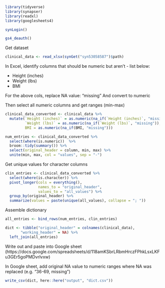 
```r
library(tidyverse)
library(synapser)
library(readxl)
library(googlesheets4)

synLogin()

gs4_deauth()
```


Get dataset

```r
clinical_data <- read_xlsx(synGet("syn53058587")$path)
```


In Excel, identify columns that should be numeric but aren't - list below:

- Height (inches)
- Weight (lbs)
- BMI

For the above cols, replace NA value: "missing"
And convert to numeric

Then select all numeric columns and get ranges (min-max)

```r
clinical_data_converted <- clinical_data %>% 
  mutate(`Height (inches)` = as.numeric(na_if(`Height (inches)`, "missing")), 
         `Weight (lbs)` = as.numeric(na_if(`Weight (lbs)`, "missing")), 
         BMI = as.numeric(na_if(BMI, "missing")))

num_entries <- clinical_data_converted %>% 
  select(where(is.numeric))  %>% 
  broom::tidy(summary()) %>% 
  select(original_header = column, min, max) %>% 
  unite(min, max, col = "values", sep = "-")

```

Get unique values for character columns

```r
clin_entries <- clinical_data_converted %>% 
  select(where(is.character)) %>% 
  pivot_longer(cols = everything(),
               names_to = "original_header",
               values_to = "all_values") %>% 
  group_by(original_header) %>% 
  summarize(values = paste(unique(all_values), collapse = "; "))
```


Assemble dictionary

```r
all_entries <- bind_rows(num_entries, clin_entries)

dict <- tibble("original_header" = colnames(clinical_data),
       "working_header" = NA) %>% 
  left_join(all_entries)
```

Write out and paste into Google sheet 
(https://docs.google.com/spreadsheets/d/118amKSbrLRbmHrczFPhkLsxLKFu3GEr5goPMDvrlvxw)

In Google sheet, add original NA value to numeric ranges where NA was replaced 
(e.g. "36-69, missing")

```r
write_csv(dict, here::here("output", "dict.csv"))
```












